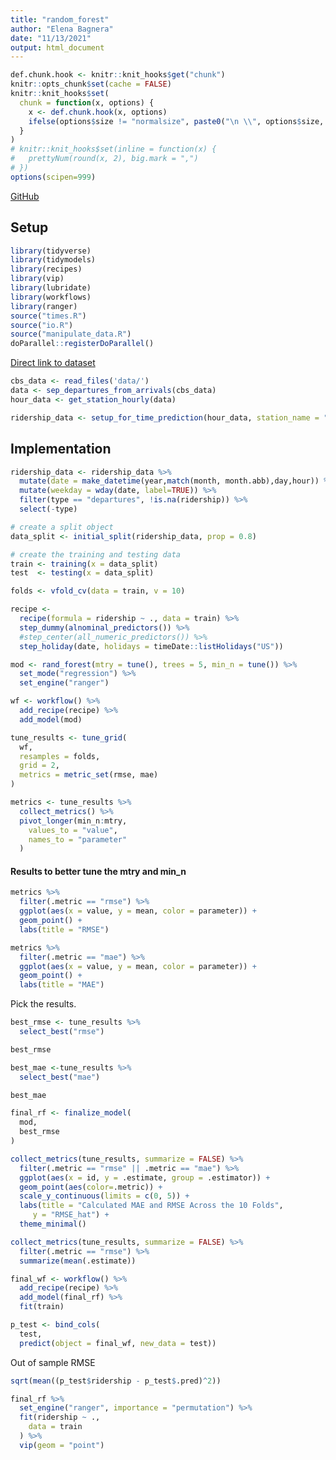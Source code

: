 ```yaml
---
title: "random_forest"
author: "Elena Bagnera"
date: "11/13/2021"
output: html_document
---
```


```r
def.chunk.hook <- knitr::knit_hooks$get("chunk")
knitr::opts_chunk$set(cache = FALSE)
knitr::knit_hooks$set(
  chunk = function(x, options) {
    x <- def.chunk.hook(x, options)
    ifelse(options$size != "normalsize", paste0("\n \\", options$size, "\n\n", x, "\n\n \\normalsize"), x)
  }
)
# knitr::knit_hooks$set(inline = function(x) {
#   prettyNum(round(x, 2), big.mark = ",")
# })
options(scipen=999)
```


\begin{center}
\Huge{PPOL 670 | Final Project}

\Huge{Random Forest}
\end{center}

\vspace{0.1in}

[GitHub](https://github.com/elenabagnera/CapitalBikesProject)

## Setup
```r
library(tidyverse)
library(tidymodels)
library(recipes)
library(vip)
library(lubridate)
library(workflows)
library(ranger)
source("times.R")
source("io.R")
source("manipulate_data.R")
doParallel::registerDoParallel()
```

[Direct link to dataset](https://s3.amazonaws.com/capitalbikeshare-data/202108-capitalbikeshare-tripdata.zip)

```r

cbs_data <- read_files('data/')
data <- sep_departures_from_arrivals(cbs_data)
hour_data <- get_station_hourly(data)

ridership_data <- setup_for_time_prediction(hour_data, station_name = "lincoln_memorial")
```


## Implementation

```r
ridership_data <- ridership_data %>% 
  mutate(date = make_datetime(year,match(month, month.abb),day,hour)) %>% 
  mutate(weekday = wday(date, label=TRUE)) %>% 
  filter(type == "departures", !is.na(ridership)) %>% 
  select(-type)

# create a split object
data_split <- initial_split(ridership_data, prop = 0.8)

# create the training and testing data
train <- training(x = data_split)
test  <- testing(x = data_split)

folds <- vfold_cv(data = train, v = 10)

recipe <-
  recipe(formula = ridership ~ ., data = train) %>%
  step_dummy(alnominal_predictors()) %>% 
  #step_center(all_numeric_predictors()) %>%
  step_holiday(date, holidays = timeDate::listHolidays("US"))
```


```r
mod <- rand_forest(mtry = tune(), trees = 5, min_n = tune()) %>%
  set_mode("regression") %>%
  set_engine("ranger")

wf <- workflow() %>%
  add_recipe(recipe) %>%
  add_model(mod) 

tune_results <- tune_grid(
  wf,
  resamples = folds,
  grid = 2,
  metrics = metric_set(rmse, mae)
)

metrics <- tune_results %>%
  collect_metrics() %>% 
  pivot_longer(min_n:mtry,
    values_to = "value",
    names_to = "parameter"
  )
```

#### Results to better tune the mtry and min_n

```r
metrics %>%  
  filter(.metric == "rmse") %>% 
  ggplot(aes(x = value, y = mean, color = parameter)) + 
  geom_point() + 
  labs(title = "RMSE")

metrics %>%  
  filter(.metric == "mae") %>% 
  ggplot(aes(x = value, y = mean, color = parameter)) + 
  geom_point() +
  labs(title = "MAE")
```

Pick the results.

```r
best_rmse <- tune_results %>% 
  select_best("rmse")

best_rmse

best_mae <-tune_results %>% 
  select_best("mae")

best_mae

final_rf <- finalize_model(
  mod,
  best_rmse
)

collect_metrics(tune_results, summarize = FALSE) %>%
  filter(.metric == "rmse" || .metric == "mae") %>%
  ggplot(aes(x = id, y = .estimate, group = .estimator)) +
  geom_point(aes(color=.metric)) +
  scale_y_continuous(limits = c(0, 5)) +
  labs(title = "Calculated MAE and RMSE Across the 10 Folds",
     y = "RMSE_hat") +
  theme_minimal()

collect_metrics(tune_results, summarize = FALSE) %>%
  filter(.metric == "rmse") %>%
  summarize(mean(.estimate))
```

```r
final_wf <- workflow() %>%
  add_recipe(recipe) %>%
  add_model(final_rf) %>% 
  fit(train)

p_test <- bind_cols(
  test,
  predict(object = final_wf, new_data = test))
```

Out of sample RMSE
```r
sqrt(mean((p_test$ridership - p_test$.pred)^2))
```

```r
final_rf %>%
  set_engine("ranger", importance = "permutation") %>%
  fit(ridership ~ .,
    data = train
  ) %>%
  vip(geom = "point")
```